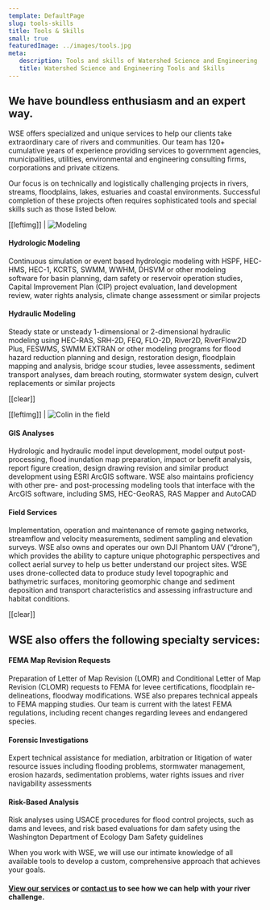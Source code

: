 ```yaml
---
template: DefaultPage
slug: tools-skills
title: Tools & Skills
small: true
featuredImage: ../images/tools.jpg
meta:
   description: Tools and skills of Watershed Science and Engineering
   title: Watershed Science and Engineering Tools and Skills
---
```


## We have boundless enthusiasm and an expert way.

WSE offers specialized and unique services to help our clients take extraordinary care of rivers and communities. Our team has 120+ cumulative years of experience providing services to government agencies, municipalities, utilities, environmental and engineering consulting firms, corporations and private citizens.

Our focus is on technically and logistically challenging projects in rivers, streams, floodplains, lakes, estuaries and coastal environments. Successful completion of these projects often requires sophisticated tools and special skills such as those listed below.

[[leftimg]]
| ![Modeling](../images/modeling.png) 

#### Hydrologic Modeling

Continuous simulation or event based hydrologic modeling with HSPF, HEC-HMS, HEC-1, KCRTS, SWMM, WWHM, DHSVM or other modeling software for basin planning, dam safety or reservoir operation studies, Capital Improvement Plan (CIP) project evaluation, land development review, water rights analysis, climate change assessment or similar projects

#### Hydraulic Modeling

Steady state or unsteady 1-dimensional or 2-dimensional hydraulic modeling using HEC-RAS, SRH-2D, FEQ, FLO-2D, River2D, RiverFlow2D Plus, FESWMS, SWMM EXTRAN or other modeling programs for flood hazard reduction planning and design, restoration design, floodplain mapping and analysis, bridge scour studies, levee assessments, sediment transport analyses, dam breach routing, stormwater system design, culvert replacements or similar projects

[[clear]]

[[leftimg]]
| ![Colin in the field](../images/careers_colin.jpg) 

#### GIS Analyses

Hydrologic and hydraulic model input development, model output post-processing, flood inundation map preparation, impact or benefit analysis, report figure creation, design drawing revision and similar product development using ESRI ArcGIS software. WSE also maintains proficiency with other pre- and post-processing modeling tools that interface with the ArcGIS software, including SMS, HEC-GeoRAS, RAS Mapper and AutoCAD

#### Field Services

Implementation, operation and maintenance of remote gaging networks, streamflow and velocity measurements, sediment sampling and elevation surveys. WSE also owns and operates our own DJI Phantom UAV (“drone”), which provides the ability to capture unique photographic perspectives and collect aerial survey to help us better understand our project sites. WSE uses drone-collected data to produce study level topographic and bathymetric surfaces, monitoring geomorphic change and sediment deposition and transport characteristics and assessing infrastructure and habitat conditions.

[[clear]]

## WSE also offers the following specialty services:

#### FEMA Map Revision Requests

Preparation of Letter of Map Revision (LOMR) and Conditional Letter of Map Revision (CLOMR) requests to FEMA for levee certifications, floodplain re-delineations, floodway modifications. WSE also prepares technical appeals to FEMA mapping studies. Our team is current with the latest FEMA regulations, including recent changes regarding levees and endangered species.

#### Forensic Investigations

Expert technical assistance for mediation, arbitration or litigation of water resource issues including flooding problems, stormwater management, erosion hazards, sedimentation problems, water rights issues and river navigability assessments

#### Risk-Based Analysis

Risk analyses using USACE procedures for flood control projects, such as dams and levees, and risk based evaluations for dam safety using the Washington Department of Ecology Dam Safety guidelines

When you work with WSE, we will use our intimate knowledge of all available tools to develop a custom, comprehensive approach that achieves your goals.

#### [View our services](/services/) or [contact us](/contact/) to see how we can help with your river challenge.
